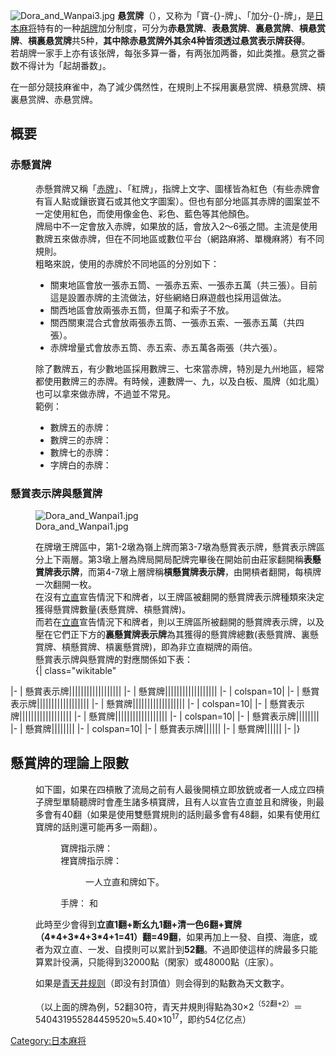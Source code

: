 {{noteTA
|G1=MA}}
{{article issues
|
{{Grammar|time=2009-09-18T21:25:52+00:00}}
{{Unreferenced|time=2009-09-18T21:25:52+00:00}}
}}
[[File:Dora_and_Wanpai3.jpg|thumb]]
'''悬赏牌'''（{{lang-ja|ドラ}}），又称为「寶-{}-牌」、「加分-{}-牌」，是[[日本麻将|日本麻将]]特有的一种[[和_(日本麻将)|胡牌]]加分制度，可分为'''赤悬赏牌'''、'''表悬赏牌'''、'''裏悬赏牌'''、'''槓悬赏牌'''、'''槓裏悬赏牌'''共5种，'''其中除赤悬赏牌外其余4种皆须透过悬赏表示牌获得'''。<br>若胡牌一家手上亦有该张牌，每张多算一番，有两张加两番，如此类推。悬赏之番数不得计为「起胡番数」。

在一部分競技麻雀中，為了減少偶然性，在規則上不採用裏悬赏牌、槓悬赏牌、槓裏悬赏牌、赤悬赏牌。

== 概要 ==
=== 赤懸賞牌 ===
:赤懸賞牌又稱「[[麻雀牌#赤牌|赤牌]]」、「紅牌」，指牌上文字、圖樣皆為紅色（有些赤牌會有盲人點或鑲嵌寶石或其他文字圖案）。但也有部分地區其赤牌的圖案並不一定使用紅色，而使用像金色、彩色、藍色等其他顏色。
:牌局中不一定會放入赤牌，如果放的話，會放入2～6張之間。主流是使用數牌五來做赤牌，但在不同地區或數位平台（網路麻將、單機麻將）有不同規則。
:粗略來說，使用的赤牌於不同地區的分別如下：
:* 關東地區會放一張赤五筒、一張赤五索、一張赤五萬（共三張）。目前這是設置赤牌的主流做法，好些網絡日麻遊戲也採用這做法。
:* 關西地區會放兩張赤五筒，但萬子和索子不放。
:* 關西關東混合式會放兩張赤五筒、一張赤五索、一張赤五萬（共四張）。
:* 赤牌增量式會放赤五筒、赤五索、赤五萬各兩張（共六張）。
:除了數牌五，有少數地區採用數牌三、七來當赤牌，特別是九州地區，經常都使用數牌三的赤牌。有時候，連數牌一、九，以及白板、風牌（如北風）也可以拿來做赤牌，不過並不常見。
:範例：
:*數牌五的赤牌：{{牌画|五萬|赤=1}}{{牌画|五筒|赤=1}}{{牌画|五索|赤=1}}
:*數牌三的赤牌：{{牌画|三萬|赤=1}}{{牌画|三筒|赤=1}}{{牌画|三索|赤=1}}
:*數牌七的赤牌：{{牌画|七萬|赤=1}}{{牌画|七筒|赤=1}}{{麻将牌|七索|赤=1}}
:*字牌白的赤牌：{{牌画|白ポッチ}}

=== 懸賞表示牌與懸賞牌 ===
[[File:Dora_and_Wanpai1.jpg|thumb]]
:在牌墩王牌區中，第1-2墩為嶺上牌而第3-7墩為懸賞表示牌，懸賞表示牌區分上下兩層。第3墩上層為牌局開局配牌完畢後在開始前由莊家翻開稱'''表懸賞牌表示牌'''，而第4-7墩上層牌稱'''槓懸賞牌表示牌'''，由開槓者翻開，每槓牌一次翻開一枚。
:在沒有[[立直|立直]]宣告情況下和牌者，以王牌區被翻開的懸賞牌表示牌種類來決定獲得懸賞牌數量(表懸賞牌、槓懸賞牌)。
:而若在[[立直|立直]]宣告情況下和牌者，則以王牌區所被翻開的懸賞牌表示牌，以及壓在它們正下方的'''裏懸賞牌表示牌'''為其獲得的懸賞牌總數(表懸賞牌、裏懸賞牌、槓懸賞牌、槓裏懸賞牌)，即為非立直糊牌的兩倍。
:懸賞表示牌與懸賞牌的對應關係如下表：
:{| class="wikitable"
|-
| 懸賞表示牌||{{牌画|一萬}}||{{牌画|二萬}}||{{牌画|三萬}}||{{牌画|四萬}}||{{牌画|五萬}}||{{牌画|六萬}}||{{牌画|七萬}}||{{牌画|八萬}}||{{牌画|九萬}}
|-
| 懸賞牌||{{牌画|二萬}}||{{牌画|三萬}}||{{牌画|四萬}}||{{牌画|五萬}}||{{牌画|六萬}}||{{牌画|七萬}}||{{牌画|八萬}}||{{牌画|九萬}}||{{牌画|一萬}}
|- 
| colspan=10| 
|- 
| 懸賞表示牌||{{牌画|一索}}||{{牌画|二索}}||{{牌画|三索}}||{{牌画|四索}}||{{牌画|五索}}||{{牌画|六索}}||{{牌画|七索}}||{{牌画|八索}}||{{牌画|九索}}
|-
| 懸賞牌||{{牌画|二索}}||{{牌画|三索}}||{{牌画|四索}}||{{牌画|五索}}||{{牌画|六索}}||{{牌画|七索}}||{{牌画|八索}}||{{牌画|九索}}||{{牌画|一索}}
|- 
| colspan=10| 
|- 
| 懸賞表示牌||{{牌画|一筒}}||{{牌画|二筒}}||{{牌画|三筒}}||{{牌画|四筒}}||{{牌画|五筒}}||{{牌画|六筒}}||{{牌画|七筒}}||{{牌画|八筒}}||{{牌画|九筒}}
|-
| 懸賞牌||{{牌画|二筒}}||{{牌画|三筒}}||{{牌画|四筒}}||{{牌画|五筒}}||{{牌画|六筒}}||{{牌画|七筒}}||{{牌画|八筒}}||{{牌画|九筒}}||{{牌画|一筒}}
|-
| colspan=10| 
|- 
| 懸賞表示牌||{{牌画|東}}||{{牌画|南}}||{{牌画|西}}||{{牌画|北}}
|-
| 懸賞牌||{{牌画|南}}||{{牌画|西}}||{{牌画|北}}||{{牌画|東}}
|-
| colspan=10| 
|- 
| 懸賞表示牌||{{牌画|白}}||{{牌画|發}}||{{牌画|中}}
|-
| 懸賞牌||{{牌画|發}}||{{牌画|中}}||{{牌画|白}}
|-
|}

==懸賞牌的理論上限數==
:如下圖，如果在四槓散了流局之前有人最後開槓立即放銃或者一人成立四槓子牌型單騎聽牌时會產生諸多槓寶牌，且有人以宣告立直並且和牌後，則最多會有40翻（如果是使用雙懸賞規則的話則最多會有48翻，如果有使用红寶牌的話則還可能再多一兩翻）。

::寶牌指示牌： {{牌画|二萬}}{{牌画|二萬}}{{牌画|四萬}}{{牌画|四萬}}{{牌画|四萬}}
::裡寶牌指示牌： {{牌画|二萬}}{{牌画|二萬}}{{牌画|六萬}}{{牌画|六萬}}{{牌画|六萬}}
:::一人立直和牌如下。
::手牌： {{牌画|三萬}}{{牌画|三萬}}{{牌画|三萬}}{{牌画|三萬}}{{牌画|四萬}}{{牌画|五萬}}{{牌画|五萬}}{{牌画|五萬}}{{牌画|五萬|赤=1}}{{牌画|六萬}}{{牌画|七萬}}{{牌画|七萬}}{{牌画|七萬}}和{{牌画|七萬}}

:此時至少會得到'''立直1翻+断幺九1翻+清一色6翻+寶牌（4*4+3*4+3*4+1=41）翻=49翻'''，如果再加上一發、自摸、海底，或者为双立直、一发、自摸則可以累計到'''52翻'''。不過即使這样的牌最多只能算累計役满，只能得到32000點（閑家）或48000點（庄家）。

:如果是[[青天井规则|青天井规则]]（即没有封頂值）则会得到的點數為天文數字。

:（以上面的牌為例，52翻30符，青天井規則得點為30×2<sup>（52翻+2）</sup>＝540431955284459520≒5.40×10<sup>17</sup>，即约54亿亿点）


{{日本麻将}}

[[Category:日本麻将|Category:日本麻将]]